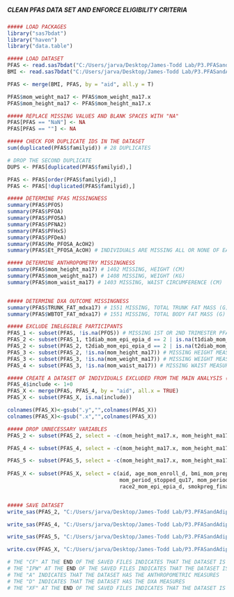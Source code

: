 #####                                                        #####
##### CLEAN PFAS DATA SET AND ENFORCE ELIGIBILITY CRITERIA   #####
#####                                                        #####

```r
##### LOAD PACKAGES
library("sas7bdat")
library("haven")
library("data.table")

```

```r
##### LOAD DATASET
PFAS <- read.sas7bdat("C:/Users/jarva/Desktop/James-Todd Lab/P3.PFASandAdiposity/Data/ja_062922_FFQ.sas7bdat")
BMI <- read.sas7bdat("C:/Users/jarva/Desktop/James-Todd Lab/P3.PFASandAdiposity/Data/ja_071022.sas7bdat")

PFAS <- merge(BMI, PFAS, by = "aid", all.y = T)

PFAS$mom_weight_ma17 <- PFAS$mom_weight_ma17.x
PFAS$mom_height_ma17 <- PFAS$mom_height_ma17.x

##### REPLACE MISSING VALUES AND BLANK SPACES WITH "NA"
PFAS[PFAS == "NaN"] <- NA
PFAS[PFAS == ""] <- NA

```

```r
##### CHECK FOR DUPLICATE IDS IN THE DATASET
sum(duplicated(PFAS$familyid)) # 28 DUPLICATES

# DROP THE SECOND DUPLICATE
DUPS <- PFAS[duplicated(PFAS$familyid),]

PFAS <- PFAS[order(PFAS$familyid),]
PFAS <- PFAS[!duplicated(PFAS$familyid),]

```

```r
##### DETERMINE PFAS MISSINGNESS
summary(PFAS$PFOS)
summary(PFAS$PFOA)
summary(PFAS$PFOSA)
summary(PFAS$PFNA2)
summary(PFAS$PFHxS)
summary(PFAS$PFDeA)
summary(PFAS$Me_PFOSA_AcOH2)
summary(PFAS$Et_PFOSA_AcOH) # INDIVIDUALS ARE MISSING ALL OR NONE OF EACH PFAS (N = 473)

##### DETERMINE ANTHROPOMETRY MISSINGNESS
summary(PFAS$mom_height_ma17) # 1402 MISSING, HEIGHT (CM)
summary(PFAS$mom_weight_ma17) # 1408 MISSING, WEIGHT (KG)
summary(PFAS$mom_waist_ma17) # 1403 MISSING, WAIST CIRCUMFERENCE (CM)


##### DETERMINE DXA OUTCOME MISSINGNESS
summary(PFAS$TRUNK_FAT_mdxa17) # 1551 MISSING, TOTAL TRUNK FAT MASS (G)
summary(PFAS$WBTOT_FAT_mdxa17) # 1551 MISSING, TOTAL BODY FAT MASS (G)

```

```r
##### EXCLUDE INELEGIBLE PARTICIPANTS
PFAS_1 <- subset(PFAS, !is.na(PFOS)) # MISSING 1ST OR 2ND TRIMESTER PFAS DATA (I.E., 22 WEEKS GESTATION)
PFAS_2 <- subset(PFAS_1, t1diab_mom_epi_epia_d == 2 | is.na(t1diab_mom_epi_epia_d)) # HISTORY OF T1 DIABETES
PFAS_2 <- subset(PFAS_2, t2diab_mom_epi_epia_d == 2 | is.na(t2diab_mom_epi_epia_d)) # HISTORY OF T2 DIABETES
PFAS_3 <- subset(PFAS_2, !is.na(mom_height_ma17)) # MISSING HEIGHT MEASUREMENT
PFAS_3 <- subset(PFAS_3, !is.na(mom_weight_ma17)) # MISSING WEIGHT MEASUREMENT 
PFAS_4 <- subset(PFAS_3, !is.na(mom_waist_ma17)) # MISSING WAIST MEASUREMENT  

```

```r
##### CREATE A DATASET OF INDIVIDUALS EXCLUDED FROM THE MAIN ANALYSIS (I.E., "PFAS_X")
PFAS_4$include <- 1+0
PFAS_X <- merge(PFAS, PFAS_4, by = "aid", all.x = TRUE)
PFAS_X <- subset(PFAS_X, is.na(include))

colnames(PFAS_X)<-gsub(".y","",colnames(PFAS_X))
colnames(PFAS_X)<-gsub(".x","",colnames(PFAS_X))

```

```r
##### DROP UNNECESSARY VARIABLES
PFAS_2 <- subset(PFAS_2, select = -c(mom_height_ma17.x, mom_height_ma17.y, mom_weight_ma17.x, mom_weight_ma17.y))

PFAS_4 <- subset(PFAS_4, select = -c(mom_height_ma17.x, mom_height_ma17.y, mom_weight_ma17.x, mom_weight_ma17.y))

PFAS_5 <- subset(PFAS_5, select = -c(mom_height_ma17.x, mom_height_ma17.y, mom_weight_ma17.x, mom_weight_ma17.y))
 
PFAS_X <- subset(PFAS_X, select = c(aid, age_mom_enroll_d, bmi_mom_prepreg_d, coll_grad, gt70k, mom_firstperiod_1,
                                    mom_period_stopped_qu17, mom_periodstopped_age_qu17, married_cohab, pari_d,
                                    race2_mom_epi_epia_d, smokpreg_final_d, fish_d_f1, dark_meat_f1, mod_pre_d, vig_pre_d))


##### SAVE DATASET
write_sas(PFAS_2, "C:/Users/jarva/Desktop/James-Todd Lab/P3.PFASandAdiposity/Data/PFAS_IPW_CF.sas7bdat")

write_sas(PFAS_4, "C:/Users/jarva/Desktop/James-Todd Lab/P3.PFASandAdiposity/Data/PFAS_A_CF.sas7bdat")

write_sas(PFAS_5, "C:/Users/jarva/Desktop/James-Todd Lab/P3.PFASandAdiposity/Data/PFAS_D_CF.sas7bdat")

write.csv(PFAS_X, "C:/Users/jarva/Desktop/James-Todd Lab/P3.PFASandAdiposity/Data/PFAS_XF.csv", row.names = T)

# THE "CF" AT THE END OF THE SAVED FILES INDICATES THAT THE DATASET IS CLEAN AND FINAL
# THE "IPW" AT THE END OF THE SAVED FILES INDICATES THAT THE DATASET IS USED FOR IPCW
# THE "A" INDICATES THAT THE DATASET HAS THE ANTHROPOMETRIC MEASURES
# THE "D" INDICATES THAT THE DATASET HAS THE DXA MEASURES
# THE "XF" AT THE END OF THE SAVED FILES INDICATES THAT THE DATASET IS COMPOSED OF EXCLUDED INDIVIDUALS AND FINAL

```
